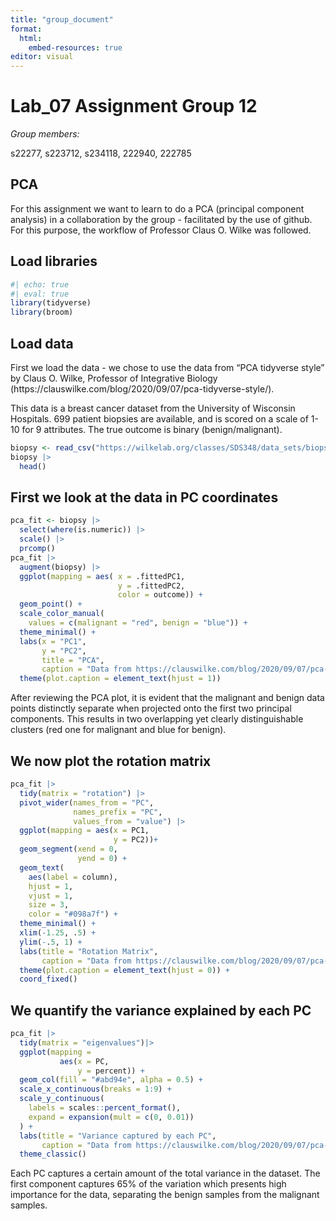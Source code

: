 ```yaml
---
title: "group_document"
format:
  html:
    embed-resources: true
editor: visual
---
```


# Lab_07 Assignment Group 12

*Group members:*

s22277, s223712, s234118, 222940, 222785

## PCA

For this assignment we want to learn to do a PCA (principal component analysis) in a collaboration by the group - facilitated by the use of github. For this purpose, the workflow of Professor Claus O. Wilke was followed.

## Load libraries

```r
#| echo: true
#| eval: true
library(tidyverse)
library(broom)
```

## Load data

First we load the data - we chose to use the data from "PCA tidyverse style" by Claus O. Wilke, Professor of Integrative Biology (https://clauswilke.com/blog/2020/09/07/pca-tidyverse-style/).

This data is a breast cancer dataset from the University of Wisconsin Hospitals. 699 patient biopsies are available, and is scored on a scale of 1-10 for 9 attributes. The true outcome is binary (benign/malignant).

```r
biopsy <- read_csv("https://wilkelab.org/classes/SDS348/data_sets/biopsy.csv")
biopsy |> 
  head()
```

## First we look at the data in PC coordinates

```r
pca_fit <- biopsy |> 
  select(where(is.numeric)) |> 
  scale() |> 
  prcomp()
pca_fit |> 
  augment(biopsy) |> 
  ggplot(mapping = aes( x = .fittedPC1, 
                        y = .fittedPC2, 
                        color = outcome)) + 
  geom_point() +
  scale_color_manual(
    values = c(malignant = "red", benign = "blue")) +
  theme_minimal() +
  labs(x = "PC1",
       y = "PC2",
       title = "PCA",
       caption = "Data from https://clauswilke.com/blog/2020/09/07/pca-tidyverse-style/") +
  theme(plot.caption = element_text(hjust = 1))
```

After reviewing the PCA plot, it is evident that the malignant and benign data points distinctly separate when projected onto the first two principal components. This results in two overlapping yet clearly distinguishable clusters (red one for malignant and blue for benign).

## We now plot the rotation matrix

```r
pca_fit |> 
  tidy(matrix = "rotation") |> 
  pivot_wider(names_from = "PC", 
              names_prefix = "PC",
              values_from = "value") |> 
  ggplot(mapping = aes(x = PC1, 
                       y = PC2))+
  geom_segment(xend = 0, 
               yend = 0) +
  geom_text(
    aes(label = column),
    hjust = 1, 
    vjust = 1,
    size = 3,
    color = "#098a7f") +
  theme_minimal() +
  xlim(-1.25, .5) + 
  ylim(-.5, 1) + 
  labs(title = "Rotation Matrix",
       caption = "Data from https://clauswilke.com/blog/2020/09/07/pca-tidyverse-style/") +
  theme(plot.caption = element_text(hjust = 0)) +
  coord_fixed()
```

## We quantify the variance explained by each PC

```r
pca_fit |>
  tidy(matrix = "eigenvalues")|> 
  ggplot(mapping = 
           aes(x = PC, 
               y = percent)) +
  geom_col(fill = "#abd94e", alpha = 0.5) +
  scale_x_continuous(breaks = 1:9) +
  scale_y_continuous(
    labels = scales::percent_format(),
    expand = expansion(mult = c(0, 0.01))
  ) +
  labs(title = "Variance captured by each PC", 
       caption = "Data from https://clauswilke.com/blog/2020/09/07/pca-tidyverse-style/")
  theme_classic()
```

Each PC captures a certain amount of the total variance in the dataset. The first component captures 65% of the variation which presents high importance for the data, separating the benign samples from the malignant samples.
